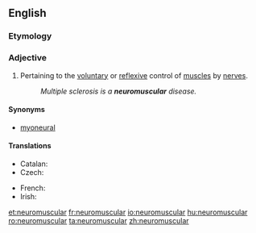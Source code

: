 ==English==

===Etymology===
{{prefix|neuro|muscular|lang=en}}

===Adjective===
{{en-adj|-}}

# Pertaining to the [[voluntary]] or [[reflex]]ive control of [[muscle]]s by [[nerve]]s.
#: ''Multiple sclerosis is a '''neuromuscular''' disease.''

====Synonyms====
* [[myoneural]]

====Translations====
{{trans-top|pertaining to the voluntary control of muscles by nerves}}
* Catalan: {{t|ca|neuromuscular}}
* Czech: {{t|cs|nervosvalový}}
{{trans-mid}}
* French: {{t+|fr|neuromusculaire}}
* Irish: {{t|ga|néarmhatánach}}
{{trans-bottom}}

[[et:neuromuscular]]
[[fr:neuromuscular]]
[[io:neuromuscular]]
[[hu:neuromuscular]]
[[ro:neuromuscular]]
[[ta:neuromuscular]]
[[zh:neuromuscular]]